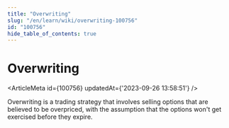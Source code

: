 ```yaml
---
title: "Overwriting"
slug: "/en/learn/wiki/overwriting-100756"
id: "100756"
hide_table_of_contents: true
---
```



# Overwriting

<ArticleMeta id={100756} updatedAt={'2023-09-26 13:58:51'} />
<div className='border-solid border-b border-t-0 my-4 border-[var(--ifm-color-gray-300)]' />

Overwriting is a trading strategy that involves selling options that are believed to be overpriced, with the assumption that the options won't get exercised before they expire.
